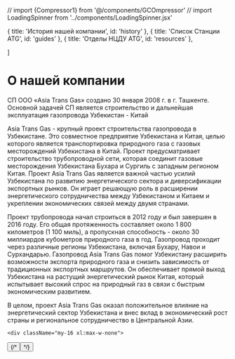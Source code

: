 // import {Compressor1} from '@/components/GCOmpressor'
// import LoadingSpinner from '../components/LoadingSpinner.jsx'


  { title: 'История нашей компании', id: 'history' },
  { title: 'Список Станции ATG', id: 'guides' },
  { title: 'Отделы НЦДУ ATG', id: 'resources' },

]

<HeroPattern />

# О нашей компании

СП ООО «Asia Trans Gas» создано 30 января 2008 г. в г. Ташкенте. Основной задачей СП является строительство и дальнейшая эксплуатация газопровода Узбекистан - Китай

<div className="my-16 xl:max-w-none">
  <VideoBackground />
</div>
Asia Trans Gas - крупный проект строительства газопровода в Узбекистане. Это совместное
предприятие Узбекистана и Китая, целью которого является транспортировка природного
газа с газовых месторождений Узбекистана в Китай. Проект предусматривает строительство
трубопроводной сети, которая соединит газовые месторождения Узбекистана Бухара и
Сургиль с западным регионом Китая. Проект Asia Trans Gas является важной частью усилий
Узбекистана по развитию энергетического сектора и диверсификации экспортных рынков.
Он играет решающую роль в расширении энергетического сотрудничества между Узбекистаном
и Китаем и укреплении экономических связей между двумя странами.
<div className="my-16 xl:max-w-none">
  <GroupImage />
</div>

Проект трубопровода начал строиться в 2012 году и был завершен в 2016 году. Его общая протяженность составляет около 1 800 километров (1 100 миль), а пропускная способность - около 30 миллиардов кубометров природного газа в год. Газопровод проходит через различные регионы Узбекистана, включая Бухару, Навои и Сурхандарью.
Газопровод Asia Trans Gas помог Узбекистану расширить возможности экспорта природного газа и снизить зависимость от традиционных экспортных маршрутов. Он обеспечивает прямой выход Узбекистана на растущий энергетический рынок Китая, который испытывает высокий спрос на природный газ в связи с быстрым экономическим развитием.

В целом, проект Asia Trans Gas оказал положительное влияние на энергетический сектор Узбекистана и внес вклад в экономический рост страны и региональное сотрудничество в Центральной Азии.

    <div className="my-16 xl:max-w-none">

<Compressor1 />
</div>

<div className="not-prose mb-16 mt-6 flex gap-3">
  <Button
    href="https://asiatransgas.uz/"
    arrow="right"
    children="Asia Trans Gas"
  />
  {/* <Button href="/ucs1" variant="outline" children="Explore ucs1" /> */}
</div>

<History />
<Guides />
<Resources />
